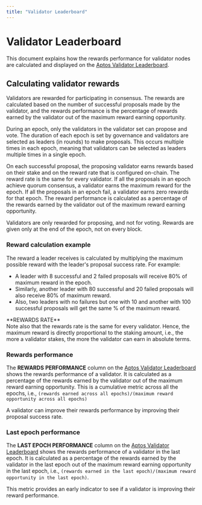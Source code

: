 ```yaml
---
title: "Validator Leaderboard"
---
```





# Validator Leaderboard

This document explains how the rewards performance for validator nodes are calculated and displayed on
the [Aptos Validator Leaderboard](https://explorer.aptoslabs.com/validators/all?network=mainnet).

## Calculating validator rewards

Validators are rewarded for participating in consensus. The rewards are calculated based on the number of successful
proposals made by the validator, and the rewards performance is the percentage of rewards earned by the validator out
of the maximum reward earning opportunity.

During an epoch, only the validators in the validator set can propose and vote. The duration of each epoch is set
by governance and validators are selected as leaders (in rounds) to make proposals. This occurs multiple
times in each epoch, meaning that validators can be selected as leaders multiple times in a single epoch.

On each successful proposal, the proposing validator earns rewards based on their stake and on the reward rate that is
configured on-chain. The reward rate is the same for every validator. If all the proposals in an epoch achieve
quorum consensus, a validator earns the maximum reward for the epoch. If all the proposals in an epoch fail, a
validator earns zero rewards for that epoch. The reward performance is calculated as a percentage of the
rewards earned by the validator out of the maximum reward earning opportunity.

Validators are only rewarded for proposing, and not for voting. Rewards are given only at the end of the epoch,
not on every block.

### Reward calculation example

The reward a leader receives is calculated by multiplying the maximum possible reward with the leader's proposal
success rate. For example:

- A leader with 8 successful and 2 failed proposals will receive 80% of maximum reward in the epoch.
- Similarly, another leader with 80 successful and 20 failed proposals will also receive 80% of maximum reward.
- Also, two leaders with no failures but one with 10 and another with 100 successful proposals will get the same % of the maximum reward.

<Aside type="note">
**REWARDS RATE**<br />
Note also that the rewards rate is the same for every validator. Hence, the maximum reward is directly proportional
to the staking amount, i.e., the more a validator stakes, the more the validator can earn in absolute terms.
</Aside>

### Rewards performance

The **REWARDS** **PERFORMANCE** column on the
[Aptos Validator Leaderboard](https://explorer.aptoslabs.com/validators/all?network=mainnet) shows the rewards
performance of a validator. It is calculated as a percentage of the rewards earned by the validator out of the maximum
reward earning opportunity. This is a cumulative metric across all the epochs,
i.e., `(rewards earned across all epochs)/(maximum reward opportunity across all epochs)`

A validator can improve their rewards performance by improving their proposal success rate.

### Last epoch performance

The **LAST EPOCH PERFORMANCE** column on the
[Aptos Validator Leaderboard](https://explorer.aptoslabs.com/validators/all?network=mainnet) shows the rewards
performance of a validator in the last epoch. It is calculated as a percentage of the rewards earned by the validator
in the last epoch out of the maximum reward earning opportunity in the last epoch, i.e., `(rewards earned in the last
epoch)/(maximum reward opportunity in the last epoch)`.

This metric provides an early indicator to see if a validator is improving their reward performance.
